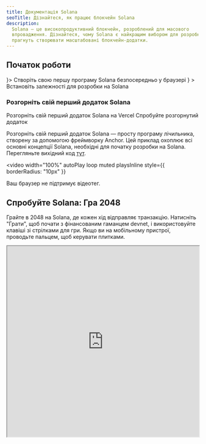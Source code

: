 ```yaml
---
title: Документація Solana
seoTitle: Дізнайтеся, як працює блокчейн Solana
description:
  Solana — це високопродуктивний блокчейн, розроблений для масового
  впровадження. Дізнайтеся, чому Solana є найкращим вибором для розробників, які
  прагнуть створювати масштабовані блокчейн-додатки.
---
```


## Початок роботи

<Cards>
  <Card title="Швидкий старт" href="/docs/intro/quick-start" icon={<Rocket />}>
    Створіть свою першу програму Solana безпосередньо у браузері
  </Card>
  <Card
    title="Налаштування локального середовища"
    href="/docs/intro/installation"
    icon={<Download />}
  >
    Встановіть залежності для розробки на Solana
  </Card>
</Cards>

### Розгорніть свій перший додаток Solana

<Cards>
  <Card
    title="Розгортання на Vercel"
    href="https://vercel.com/new/clone?repository-url=https%3A%2F%2Fgithub.com%2Fsolana-developers%2Fanchor-web3js-nextjs&root-directory=frontend&demo-title=Anchor%20Web3.js%20Next.js%20Demo&demo-description=An%20example%20deployment%20of%20the%20Anchor%20Web3.js%20Next.js%20project.&demo-url=https%3A%2F%2Fanchor-web3js-nextjs.vercel.app%2F&project-name=anchor-web3js-nextjs&repository-name=anchor-web3js-nextjs"
  >
    Розгорніть свій перший додаток Solana на Vercel
  </Card>
  <Card
    title="Попередній перегляд Vercel"
    href="https://anchor-web3js-nextjs-jade.vercel.app/"
  >
    Спробуйте розгорнутий додаток
  </Card>
</Cards>

Розгорніть свій перший додаток Solana — просту програму лічильника, створену за
допомогою фреймворку Anchor. Цей приклад охоплює всі основні концепції Solana,
необхідні для початку розробки на Solana. Перегляньте вихідний код
[тут](https://github.com/solana-developers/anchor-web3js-nextjs).

<Accordions>
<Accordion title="Демонстрація додатку">

<video
  width="100%"
  autoPlay
  loop
  muted
  playsInline
  style={{
    borderRadius: "10px"
  }}
>
  <source src="/assets/docs/counter.mp4" type="video/mp4" />
  Ваш браузер не підтримує відеотег.
</video>

</Accordion>
</Accordions>

## Спробуйте Solana: Гра 2048

Грайте в 2048 на Solana, де кожен хід відправляє транзакцію. Натисніть "Грати",
щоб почати з фінансованим гаманцем devnet, і використовуйте клавіші зі стрілками
для гри. Якщо ви на мобільному пристрої, проводьте пальцем, щоб керувати
плитками.

<Accordions>
<Accordion title="Грати в Solana 2048">

<iframe
  src="https://solplay.de/solana-2048/"
  width="100%"
  height="500"
  style={{
    borderRadius: "12px",
    border: "2px solid rgba(0, 0, 0, 0.2)",
    maxWidth: "100%",
    minHeight: "300px",
    aspectRatio: "1"
  }}
  scrolling="no"
/>

</Accordion>
</Accordions>

Створено [Jonas](https://x.com/SolPlay_jonas) з команди DevRel Solana
Foundation.

## Почніть навчання

Вивчіть ключові концепції, специфічні для розробки на Solana.

<Cards>
  <Card title="Рахунки" href="/docs/core/accounts">
    Як Solana зберігає дані
  </Card>
  <Card title="Комісії в Solana" href="/docs/core/fees">
    Вартість відправлення транзакцій у Solana
  </Card>
  <Card title="Транзакції" href="/docs/core/transactions">
    Як взаємодіяти з мережею Solana
  </Card>
  <Card title="Програми" href="/docs/core/programs">
    Смарт-контракти в Solana
  </Card>
  <Card title="Programs Derived Address" href="/docs/core/pda">
    Як генерувати детерміновані адреси
  </Card>
  <Card title="Cross Program Invocation" href="/docs/core/cpi">
    Як викликати одну програму з іншої
  </Card>
</Cards>

### Розробка на стороні клієнта

Якщо ви розробляєте на стороні клієнта, наступні SDK, створені спільнотою,
допоможуть вам взаємодіяти з мережею популярними мовами програмування:

| Мова       | SDK                                                                                                                                         |
| ---------- | ------------------------------------------------------------------------------------------------------------------------------------------- |
| Rust       | [solana_sdk](https://docs.rs/solana-sdk/latest/solana_sdk/)                                                                                 |
| Typescript | [@solana/web3.js](https://github.com/anza-xyz/solana-web3.js)                                                                               |
| Python     | [solders](https://github.com/kevinheavey/solders)                                                                                           |
| Java       | [sava](https://sava.software) або [solanaj](https://github.com/skynetcap/solanaj) або [solana4j](https://github.com/LMAX-Exchange/solana4j) |
| C++        | [solcpp](https://github.com/mschneider/solcpp) або [solana-c](https://github.com/VAR-META-Tech/solana-c-sdk)                                |
| Go         | [solana-go](https://github.com/gagliardetto/solana-go)                                                                                      |
| Kotlin     | [sol4k](https://github.com/sol4k/sol4k) або [solanaKT](https://github.com/metaplex-foundation/SolanaKT)                                     |
| Dart       | [solana](https://github.com/espresso-cash/espresso-cash-public/tree/master/packages/solana)                                                 |
| C#         | [solnet](https://github.com/bmresearch/Solnet)                                                                                              |
| GdScript   | [godot](https://github.com/Virus-Axel/godot-solana-sdk/)                                                                                    |

## Запуск validator

Дізнайтеся, що потрібно для роботи validator Solana та допомоги в забезпеченні
безпеки мережі.

<Cards>
  <Card title="Validators" href="https://docs.anza.xyz/validator/anatomy">
    Окремі вузли, що забезпечують безпеку мережі Solana
  </Card>
  <Card
    title="Системні вимоги"
    href="https://docs.anza.xyz/operations/requirements"
  >
    Рекомендовані вимоги до обладнання та кількість SOL, необхідна для роботи
    validator
  </Card>
  <Card
    title="Налаштування validator"
    href="https://docs.anza.xyz/operations/setup-a-validator"
  >
    Налаштуйте validator і вперше підключіться до кластера
  </Card>
</Cards>

## Отримання підтримки

Отримайте допомогу від спільноти Solana на
[Solana StackExchange](https://solana.stackexchange.com).
